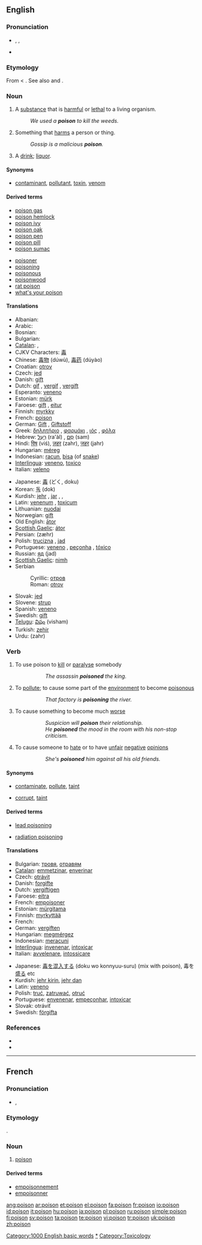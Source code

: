{{see|poisson|Poisson}}
==English==
{{wikipedia}}

===Pronunciation===
* {{enPR|poi'zən}}, {{IPA|/ˈpɔɪz(ə)n/}}, {{SAMPA|/"pOIz(@)n/}}
* {{audio|en-us-poison.ogg|Audio (US)}}
*: {{rhymes|ɔɪzən}}

===Etymology===
From {{OF.}} {{term|puison|lag=fro}} < {{L.}} {{term|potio|lang=la}}. See also {{term|potion}} and {{term|potable}}.

===Noun===
{{en-noun}}

# A [[substance]] that is [[harmful]] or [[lethal]] to a living organism.
#: ''We used a '''poison''' to kill the weeds.''
# Something that [[harm]]s a person or thing.
#: ''Gossip is a malicious '''poison'''.''
# {{idiomatic}} A [[drink]]; [[liquor]].

====Synonyms====
*{{sense|substance that is harmful}} [[contaminant]], [[pollutant]], [[toxin]], [[venom]]

====Derived terms====
{{top2}}
* [[poison gas]]
* [[poison hemlock]]
* [[poison ivy]]
* [[poison oak]]
* [[poison pen]]
* [[poison pill]]
* [[poison sumac]]
{{mid2}}
* [[poisoner]]
* [[poisoning]]
* [[poisonous]]
* [[poisonwood]]
* [[rat poison]]
* [[what's your poison]]
{{bottom}}

====Translations====
{{trans-top|substance harmful to a living organism}}
* Albanian: {{t|sq|helm|m}}
* Arabic: {{t|ar|sc=Arab|سم|tr=summ|m}}
* Bosnian: {{t|bs|otrov|m}}
* Bulgarian: {{t|bg|отрова|f}}
* [[Catalan]]: {{t|ca|verí|m}}, {{t|ca|metzina|f}}
* CJKV Characters: [[毒]]
* Chinese: [[毒物]] (dúwù), [[毒药]] (dúyào)
* Croatian: [[otrov]] {{m}}
* Czech: [[jed]]  {{m}}
* Danish: [[gift]]
* Dutch: [[gif]] {{n}}, [[vergif]] {{n}}, [[vergift]] {{n}}
* Esperanto: [[veneno]]
* Estonian: [[mürk]]
* Faroese: [[gift]] {{f}}, [[eitur]] {{n}}
* Finnish: [[myrkky]]
* French: [[#French|poison]] {{m}}
* German: [[Gift]] {{n}}, [[Giftstoff]] {{m}}
* Greek: [[δηλητήριο]] {{n}}, [[φαρμάκι]] {{n}}, [[ιός]] {{m}}, [[φόλα]] {{f}}
* Hebrew: [[רעל|רַעַל]] (ra'àl) {{m}}, [[סם|סַם]] (sam) {{m}}
* Hindi: [[विष]] (viś), [[ज़हर]] (zahr), [[जहर]] (jahr)
* Hungarian: [[méreg]]
* Indonesian: [[racun]], [[bisa]] (of [[snake]])
* [[Interlingua]]: [[veneno]], [[toxico]]
* Italian: [[veleno]] {{m}}
{{trans-mid}}
* Japanese: [[毒]] (どく, doku)
* Korean: [[독]] (dok)
* Kurdish: [[jehr]] {{f}}, [[jar]] {{f}}, {{KUchar|[[ده‌رمانخوارد]]}}, {{KUchar|[[ژه‌هر]]}}
* Latin: [[venenum]] {{n}}, [[toxicum]] {{n}}
* Lithuanian: [[nuodai]] {{n}}
* Norwegian: [[gift]] {{c}}
* Old English: [[ator|ātor]] {{n}}
* [[Scottish Gaelic]]: [[átor]]
* Persian: {{FAchar|[[زهر]]}} (zæhr)
* Polish: [[trucizna]] {{f}}, [[jad]] {{n}}
* Portuguese: [[veneno]] {{m}}, [[peçonha]] {{f}}, [[tóxico]] {{m}}
* Russian: [[яд]] (jad) {{m}}
* [[Scottish Gaelic]]: [[nimh]] {{m}}
* Serbian
*: Cyrillic: [[отров#Serbian|отров]] {{m}}
*: Roman: [[otrov#Serbian|otrov]] {{m}}
* Slovak: [[jed]]  {{m}}
* Slovene: [[strup]]  {{m}}
* Spanish: [[veneno]] {{m}}
* Swedish: [[gift#Swedish|gift]] {{n}}
* [[Telugu]]: [[విషం]] (visham)
* Turkish: [[zehir]]
* Urdu: {{URchar|[[زہر]]}} (zahr) {{m}}
{{trans-bottom}}

{{trans-top|something that harms}}
{{trans-mid}}
{{trans-bottom}}

{{trans-top|liquor}}
{{trans-mid}}
{{trans-bottom}}

===Verb===
{{en-verb}}

# {{transitive}} To use poison to [[kill]] or [[paralyse]] somebody
#:: ''The assassin '''poisoned''' the king.''
# {{transitive}} To [[pollute]]; to cause some part of the [[environment]] to become [[poisonous]]
#:: ''That factory is '''poisoning''' the river.''
# {{transitive}} To cause something to become much [[worse]]
#:: ''Suspicion will '''poison''' their relationship.''
#:: ''He '''poisoned''' the mood in the room with his non-stop criticism.''
# {{transitive}} To cause someone to [[hate]] or to have [[unfair]] [[negative]] [[opinion]]s
#:: ''She's '''poisoned''' him against all his old friends.''

====Synonyms====
* {{sense|to pollute}} [[contaminate]], [[pollute]], [[taint]]
* {{sense|to cause to become worse}} [[corrupt]], [[taint]]

====Derived terms====
{{top2}}
* [[lead poisoning]]
{{mid2}}
* [[radiation poisoning]]
{{bottom}}

====Translations====
{{trans-top|to use poison to kill or paralyse}}
* Bulgarian: [[тровя]], [[отравям]]
* [[Catalan]]: [[emmetzinar]], [[enverinar]]
* Czech: [[otrávit]]
* Danish: [[forgifte]]
* Dutch: [[vergiftigen]]
* Faroese: [[eitra]]
* French: [[empoisoner]]
* Estonian: [[mürgitama]]
* Finnish: [[myrkyttää]]
* French: {{t+|fr|empoisonner}}
* German: [[vergiften]]
* Hungarian: [[megmérgez]]
* Indonesian: [[racun|meracuni]]
* [[Interlingua]]: [[invenenar]], [[intoxicar]]
* Italian: [[avvelenare]], [[intossicare]]
{{trans-mid}}
* Japanese: [[毒]]を[[混入]]する (doku wo konnyuu-suru) (mix with poison), 毒を[[盛る]] etc
* Kurdish: [[jehr kirin]], [[jehr dan]]
* Latin: [[veneno]]
* Polish: [[truć]], [[zatruwać]], [[otruć]]
* Portuguese: [[envenenar]], [[empeçonhar]], [[intoxicar]]
* Slovak: otráviť
* Swedish: [[förgifta]]
{{trans-bottom}}

===References===
* {{R:Online Etymology Dictionary}}
* {{R:Webster 1913}}

[[Category:1000 English basic words]]
[[Category:Poisons|*]]
[[Category:Toxicology]]

----

==French==

===Pronunciation===
* {{IPA|/pwazɔ̃ /}}, {{SAMPA|/pwazO~/}}

===Etymology===
{{L.|fr}} {{term|potio|lang=la}}.

===Noun===
{{fr-noun|m}}

# [[#English|poison]]

====Derived terms====
*[[empoisonnement]]
*[[empoisonner]]

[[ang:poison]]
[[ar:poison]]
[[et:poison]]
[[el:poison]]
[[fa:poison]]
[[fr:poison]]
[[io:poison]]
[[id:poison]]
[[it:poison]]
[[hu:poison]]
[[ja:poison]]
[[pl:poison]]
[[ru:poison]]
[[simple:poison]]
[[fi:poison]]
[[sv:poison]]
[[ta:poison]]
[[te:poison]]
[[vi:poison]]
[[tr:poison]]
[[uk:poison]]
[[zh:poison]]